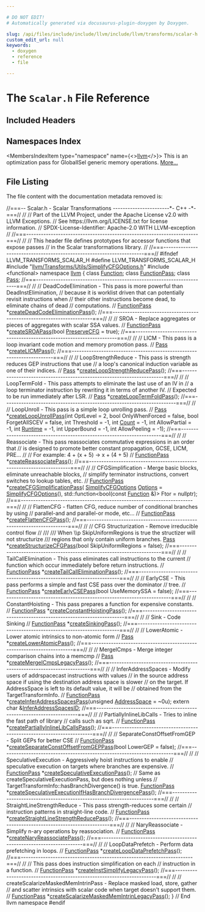 ```yaml
---

# DO NOT EDIT!
# Automatically generated via docusaurus-plugin-doxygen by Doxygen.

slug: /api/files/include/include/llvm/include/llvm/transforms/scalar-h
custom_edit_url: null
keywords:
  - doxygen
  - reference
  - file

---
```





# The `Scalar.h` File Reference

<DoxygenPage pluginConfig={pluginConfig}>



## Included Headers

<IncludesList>
<IncludesListItem
  filePath="llvm/Transforms/Utils/SimplifyCFGOptions.h"
  permalink="/docs/api/files/include/include/llvm/include/llvm/transforms/include/llvm/transforms/utils/simplifycfgoptions-h"
  isLocal="true" />
<IncludesListItem
  filePath="functional"
  permalink=""
  isLocal="false" />
</IncludesList>

## Namespaces Index

<MembersIndex>

<MembersIndexItem
  type="namespace"
  name={<><a href="/docs/api/namespaces/llvm">llvm</a></>}>
This is an optimization pass for GlobalISel generic memory operations. <a href="/docs/api/namespaces/llvm/#details">More...</a>
</MembersIndexItem>

</MembersIndex>


## File Listing

The file content with the documentation metadata removed is:

<ProgramListing>

<Link id="l00001" /><CodeLine lineNumber="1"><Highlight kind="comment">//===-- Scalar.h - Scalar Transformations -----------------------&#42;- C++ -&#42;-===//</Highlight><Highlight kind="normal"></Highlight></CodeLine>
<Link id="l00002" /><CodeLine lineNumber="2"><Highlight kind="normal"></Highlight><Highlight kind="comment">//</Highlight><Highlight kind="normal"></Highlight></CodeLine>
<Link id="l00003" /><CodeLine lineNumber="3"><Highlight kind="normal"></Highlight><Highlight kind="comment">// Part of the LLVM Project, under the Apache License v2.0 with LLVM Exceptions.</Highlight><Highlight kind="normal"></Highlight></CodeLine>
<Link id="l00004" /><CodeLine lineNumber="4"><Highlight kind="normal"></Highlight><Highlight kind="comment">// See https://llvm.org/LICENSE.txt for license information.</Highlight><Highlight kind="normal"></Highlight></CodeLine>
<Link id="l00005" /><CodeLine lineNumber="5"><Highlight kind="normal"></Highlight><Highlight kind="comment">// SPDX-License-Identifier: Apache-2.0 WITH LLVM-exception</Highlight><Highlight kind="normal"></Highlight></CodeLine>
<Link id="l00006" /><CodeLine lineNumber="6"><Highlight kind="normal"></Highlight><Highlight kind="comment">//</Highlight><Highlight kind="normal"></Highlight></CodeLine>
<Link id="l00007" /><CodeLine lineNumber="7"><Highlight kind="normal"></Highlight><Highlight kind="comment">//===----------------------------------------------------------------------===//</Highlight><Highlight kind="normal"></Highlight></CodeLine>
<Link id="l00008" /><CodeLine lineNumber="8"><Highlight kind="normal"></Highlight><Highlight kind="comment">//</Highlight><Highlight kind="normal"></Highlight></CodeLine>
<Link id="l00009" /><CodeLine lineNumber="9"><Highlight kind="normal"></Highlight><Highlight kind="comment">// This header file defines prototypes for accessor functions that expose passes</Highlight><Highlight kind="normal"></Highlight></CodeLine>
<Link id="l00010" /><CodeLine lineNumber="10"><Highlight kind="normal"></Highlight><Highlight kind="comment">// in the Scalar transformations library.</Highlight><Highlight kind="normal"></Highlight></CodeLine>
<Link id="l00011" /><CodeLine lineNumber="11"><Highlight kind="normal"></Highlight><Highlight kind="comment">//</Highlight><Highlight kind="normal"></Highlight></CodeLine>
<Link id="l00012" /><CodeLine lineNumber="12"><Highlight kind="normal"></Highlight><Highlight kind="comment">//===----------------------------------------------------------------------===//</Highlight><Highlight kind="normal"></Highlight></CodeLine>
<Link id="l00013" /><CodeLine lineNumber="13"><Highlight kind="normal"></Highlight></CodeLine>
<Link id="l00014" /><CodeLine lineNumber="14"><Highlight kind="normal"></Highlight><Highlight kind="preprocessor">#ifndef LLVM&#95;TRANSFORMS&#95;SCALAR&#95;H</Highlight><Highlight kind="normal"></Highlight></CodeLine>
<Link id="l00015" /><CodeLine lineNumber="15"><Highlight kind="normal"></Highlight><Highlight kind="preprocessor">#define LLVM&#95;TRANSFORMS&#95;SCALAR&#95;H</Highlight><Highlight kind="normal"></Highlight></CodeLine>
<Link id="l00016" /><CodeLine lineNumber="16"><Highlight kind="normal"></Highlight></CodeLine>
<Link id="l00017" /><CodeLine lineNumber="17"><Highlight kind="normal"></Highlight><Highlight kind="preprocessor">#include &quot;<a href="/docs/api/files/include/include/llvm/include/llvm/transforms/include/llvm/transforms/utils/simplifycfgoptions-h">llvm/Transforms/Utils/SimplifyCFGOptions.h</a>&quot;</Highlight><Highlight kind="normal"></Highlight></CodeLine>
<Link id="l00018" /><CodeLine lineNumber="18"><Highlight kind="normal"></Highlight><Highlight kind="preprocessor">#include &lt;functional&gt;</Highlight><Highlight kind="normal"></Highlight></CodeLine>
<Link id="l00019" /><CodeLine lineNumber="19"><Highlight kind="normal"></Highlight></CodeLine>
<Link id="l00020" /><CodeLine lineNumber="20"><Highlight kind="normal"></Highlight><Highlight kind="keyword">namespace </Highlight><Highlight kind="normal"><a href="/docs/api/namespaces/llvm">llvm</a> &#123;</Highlight></CodeLine>
<Link id="l00021" /><CodeLine lineNumber="21"><Highlight kind="normal"></Highlight></CodeLine>
<Link id="l00022" /><CodeLine lineNumber="22"><Highlight kind="normal"></Highlight><Highlight kind="keyword">class </Highlight><Highlight kind="normal"><a href="/docs/api/classes/llvm/function">Function</a>;</Highlight></CodeLine>
<Link id="l00023" /><CodeLine lineNumber="23"><Highlight kind="normal"></Highlight><Highlight kind="keyword">class </Highlight><Highlight kind="normal"><a href="/docs/api/classes/llvm/functionpass">FunctionPass</a>;</Highlight></CodeLine>
<Link id="l00024" /><CodeLine lineNumber="24"><Highlight kind="normal"></Highlight><Highlight kind="keyword">class </Highlight><Highlight kind="normal"><a href="/docs/api/classes/llvm/pass">Pass</a>;</Highlight></CodeLine>
<Link id="l00025" /><CodeLine lineNumber="25"><Highlight kind="normal"></Highlight></CodeLine>
<Link id="l00026" /><CodeLine lineNumber="26"><Highlight kind="normal"></Highlight><Highlight kind="comment">//===----------------------------------------------------------------------===//</Highlight><Highlight kind="normal"></Highlight></CodeLine>
<Link id="l00027" /><CodeLine lineNumber="27"><Highlight kind="normal"></Highlight><Highlight kind="comment">//</Highlight><Highlight kind="normal"></Highlight></CodeLine>
<Link id="l00028" /><CodeLine lineNumber="28"><Highlight kind="normal"></Highlight><Highlight kind="comment">// DeadCodeElimination - This pass is more powerful than DeadInstElimination,</Highlight><Highlight kind="normal"></Highlight></CodeLine>
<Link id="l00029" /><CodeLine lineNumber="29"><Highlight kind="normal"></Highlight><Highlight kind="comment">// because it is worklist driven that can potentially revisit instructions when</Highlight><Highlight kind="normal"></Highlight></CodeLine>
<Link id="l00030" /><CodeLine lineNumber="30"><Highlight kind="normal"></Highlight><Highlight kind="comment">// their other instructions become dead, to eliminate chains of dead</Highlight><Highlight kind="normal"></Highlight></CodeLine>
<Link id="l00031" /><CodeLine lineNumber="31"><Highlight kind="normal"></Highlight><Highlight kind="comment">// computations.</Highlight><Highlight kind="normal"></Highlight></CodeLine>
<Link id="l00032" /><CodeLine lineNumber="32"><Highlight kind="normal"></Highlight><Highlight kind="comment">//</Highlight><Highlight kind="normal"></Highlight></CodeLine>
<Link id="l00033" /><CodeLine lineNumber="33"><Highlight kind="normal"><a href="/docs/api/classes/llvm/functionpass">FunctionPass</a> &#42;<a href="/docs/api/namespaces/llvm/#a2b274400ee4dddce0e8c2e3056fcef20">createDeadCodeEliminationPass</a>();</Highlight></CodeLine>
<Link id="l00034" /><CodeLine lineNumber="34"><Highlight kind="normal"></Highlight></CodeLine>
<Link id="l00035" /><CodeLine lineNumber="35"><Highlight kind="normal"></Highlight><Highlight kind="comment">//===----------------------------------------------------------------------===//</Highlight><Highlight kind="normal"></Highlight></CodeLine>
<Link id="l00036" /><CodeLine lineNumber="36"><Highlight kind="normal"></Highlight><Highlight kind="comment">//</Highlight><Highlight kind="normal"></Highlight></CodeLine>
<Link id="l00037" /><CodeLine lineNumber="37"><Highlight kind="normal"></Highlight><Highlight kind="comment">// SROA - Replace aggregates or pieces of aggregates with scalar SSA values.</Highlight><Highlight kind="normal"></Highlight></CodeLine>
<Link id="l00038" /><CodeLine lineNumber="38"><Highlight kind="normal"></Highlight><Highlight kind="comment">//</Highlight><Highlight kind="normal"></Highlight></CodeLine>
<Link id="l00039" /><CodeLine lineNumber="39"><Highlight kind="normal"><a href="/docs/api/classes/llvm/functionpass">FunctionPass</a> &#42;<a href="/docs/api/namespaces/llvm/#ae7e42c560dd36ec85086cc1c43b61f56">createSROAPass</a>(</Highlight><Highlight kind="keywordtype">bool</Highlight><Highlight kind="normal"> <a href="/docs/api/namespaces/llvm/#af4e437674a39417056e3028415053139a83b74c73aa3a3ef410382d9d1b4298a7">PreserveCFG</a> = </Highlight><Highlight kind="keyword">true</Highlight><Highlight kind="normal">);</Highlight></CodeLine>
<Link id="l00040" /><CodeLine lineNumber="40"><Highlight kind="normal"></Highlight></CodeLine>
<Link id="l00041" /><CodeLine lineNumber="41"><Highlight kind="normal"></Highlight><Highlight kind="comment">//===----------------------------------------------------------------------===//</Highlight><Highlight kind="normal"></Highlight></CodeLine>
<Link id="l00042" /><CodeLine lineNumber="42"><Highlight kind="normal"></Highlight><Highlight kind="comment">//</Highlight><Highlight kind="normal"></Highlight></CodeLine>
<Link id="l00043" /><CodeLine lineNumber="43"><Highlight kind="normal"></Highlight><Highlight kind="comment">// LICM - This pass is a loop invariant code motion and memory promotion pass.</Highlight><Highlight kind="normal"></Highlight></CodeLine>
<Link id="l00044" /><CodeLine lineNumber="44"><Highlight kind="normal"></Highlight><Highlight kind="comment">//</Highlight><Highlight kind="normal"></Highlight></CodeLine>
<Link id="l00045" /><CodeLine lineNumber="45"><Highlight kind="normal"><a href="/docs/api/classes/llvm/pass">Pass</a> &#42;<a href="/docs/api/namespaces/llvm/#a52fe42f45635485443c10aa9de4e7825">createLICMPass</a>();</Highlight></CodeLine>
<Link id="l00046" /><CodeLine lineNumber="46"><Highlight kind="normal"></Highlight></CodeLine>
<Link id="l00047" /><CodeLine lineNumber="47"><Highlight kind="normal"></Highlight><Highlight kind="comment">//===----------------------------------------------------------------------===//</Highlight><Highlight kind="normal"></Highlight></CodeLine>
<Link id="l00048" /><CodeLine lineNumber="48"><Highlight kind="normal"></Highlight><Highlight kind="comment">//</Highlight><Highlight kind="normal"></Highlight></CodeLine>
<Link id="l00049" /><CodeLine lineNumber="49"><Highlight kind="normal"></Highlight><Highlight kind="comment">// LoopStrengthReduce - This pass is strength reduces GEP instructions that use</Highlight><Highlight kind="normal"></Highlight></CodeLine>
<Link id="l00050" /><CodeLine lineNumber="50"><Highlight kind="normal"></Highlight><Highlight kind="comment">// a loop&#39;s canonical induction variable as one of their indices.</Highlight><Highlight kind="normal"></Highlight></CodeLine>
<Link id="l00051" /><CodeLine lineNumber="51"><Highlight kind="normal"></Highlight><Highlight kind="comment">//</Highlight><Highlight kind="normal"></Highlight></CodeLine>
<Link id="l00052" /><CodeLine lineNumber="52"><Highlight kind="normal"><a href="/docs/api/classes/llvm/pass">Pass</a> &#42;<a href="/docs/api/namespaces/llvm/#ab5e38bfb20e37867b8f1c51c75a38a0a">createLoopStrengthReducePass</a>();</Highlight></CodeLine>
<Link id="l00053" /><CodeLine lineNumber="53"><Highlight kind="normal"></Highlight></CodeLine>
<Link id="l00054" /><CodeLine lineNumber="54"><Highlight kind="normal"></Highlight><Highlight kind="comment">//===----------------------------------------------------------------------===//</Highlight><Highlight kind="normal"></Highlight></CodeLine>
<Link id="l00055" /><CodeLine lineNumber="55"><Highlight kind="normal"></Highlight><Highlight kind="comment">//</Highlight><Highlight kind="normal"></Highlight></CodeLine>
<Link id="l00056" /><CodeLine lineNumber="56"><Highlight kind="normal"></Highlight><Highlight kind="comment">// LoopTermFold -  This pass attempts to eliminate the last use of an IV in</Highlight><Highlight kind="normal"></Highlight></CodeLine>
<Link id="l00057" /><CodeLine lineNumber="57"><Highlight kind="normal"></Highlight><Highlight kind="comment">// a loop terminator instruction by rewriting it in terms of another IV.</Highlight><Highlight kind="normal"></Highlight></CodeLine>
<Link id="l00058" /><CodeLine lineNumber="58"><Highlight kind="normal"></Highlight><Highlight kind="comment">// Expected to be run immediately after LSR.</Highlight><Highlight kind="normal"></Highlight></CodeLine>
<Link id="l00059" /><CodeLine lineNumber="59"><Highlight kind="normal"></Highlight><Highlight kind="comment">//</Highlight><Highlight kind="normal"></Highlight></CodeLine>
<Link id="l00060" /><CodeLine lineNumber="60"><Highlight kind="normal"><a href="/docs/api/classes/llvm/pass">Pass</a> &#42;<a href="/docs/api/namespaces/llvm/#a4cef8b6434346ea581298e723cf81d76">createLoopTermFoldPass</a>();</Highlight></CodeLine>
<Link id="l00061" /><CodeLine lineNumber="61"><Highlight kind="normal"></Highlight></CodeLine>
<Link id="l00062" /><CodeLine lineNumber="62"><Highlight kind="normal"></Highlight><Highlight kind="comment">//===----------------------------------------------------------------------===//</Highlight><Highlight kind="normal"></Highlight></CodeLine>
<Link id="l00063" /><CodeLine lineNumber="63"><Highlight kind="normal"></Highlight><Highlight kind="comment">//</Highlight><Highlight kind="normal"></Highlight></CodeLine>
<Link id="l00064" /><CodeLine lineNumber="64"><Highlight kind="normal"></Highlight><Highlight kind="comment">// LoopUnroll - This pass is a simple loop unrolling pass.</Highlight><Highlight kind="normal"></Highlight></CodeLine>
<Link id="l00065" /><CodeLine lineNumber="65"><Highlight kind="normal"></Highlight><Highlight kind="comment">//</Highlight><Highlight kind="normal"></Highlight></CodeLine>
<Link id="l00066" /><CodeLine lineNumber="66"><Highlight kind="normal"><a href="/docs/api/classes/llvm/pass">Pass</a> &#42;<a href="/docs/api/namespaces/llvm/#a5661ae57c57732f7f570b4a03f241e33">createLoopUnrollPass</a>(</Highlight><Highlight kind="keywordtype">int</Highlight><Highlight kind="normal"> OptLevel = 2, </Highlight><Highlight kind="keywordtype">bool</Highlight><Highlight kind="normal"> OnlyWhenForced = </Highlight><Highlight kind="keyword">false</Highlight><Highlight kind="normal">,</Highlight></CodeLine>
<Link id="l00067" /><CodeLine lineNumber="67"><Highlight kind="normal">                           </Highlight><Highlight kind="keywordtype">bool</Highlight><Highlight kind="normal"> ForgetAllSCEV = </Highlight><Highlight kind="keyword">false</Highlight><Highlight kind="normal">, </Highlight><Highlight kind="keywordtype">int</Highlight><Highlight kind="normal"> Threshold = -1,</Highlight></CodeLine>
<Link id="l00068" /><CodeLine lineNumber="68"><Highlight kind="normal">                           </Highlight><Highlight kind="keywordtype">int</Highlight><Highlight kind="normal"> <a href="/docs/api/namespaces/llvm/#a845e08be4b0320d66901a66b0c0e9509">Count</a> = -1, </Highlight><Highlight kind="keywordtype">int</Highlight><Highlight kind="normal"> AllowPartial = -1,</Highlight></CodeLine>
<Link id="l00069" /><CodeLine lineNumber="69"><Highlight kind="normal">                           </Highlight><Highlight kind="keywordtype">int</Highlight><Highlight kind="normal"> <a href="/docs/api/namespaces/llvm/#a273ffd11c1ebf40fc70e3b22009adabdabc366f2d0ba3d681e7a3899917c5d3de">Runtime</a> = -1, </Highlight><Highlight kind="keywordtype">int</Highlight><Highlight kind="normal"> UpperBound = -1,</Highlight></CodeLine>
<Link id="l00070" /><CodeLine lineNumber="70"><Highlight kind="normal">                           </Highlight><Highlight kind="keywordtype">int</Highlight><Highlight kind="normal"> AllowPeeling = -1);</Highlight></CodeLine>
<Link id="l00071" /><CodeLine lineNumber="71"><Highlight kind="normal"></Highlight></CodeLine>
<Link id="l00072" /><CodeLine lineNumber="72"><Highlight kind="normal"></Highlight><Highlight kind="comment">//===----------------------------------------------------------------------===//</Highlight><Highlight kind="normal"></Highlight></CodeLine>
<Link id="l00073" /><CodeLine lineNumber="73"><Highlight kind="normal"></Highlight><Highlight kind="comment">//</Highlight><Highlight kind="normal"></Highlight></CodeLine>
<Link id="l00074" /><CodeLine lineNumber="74"><Highlight kind="normal"></Highlight><Highlight kind="comment">// Reassociate - This pass reassociates commutative expressions in an order that</Highlight><Highlight kind="normal"></Highlight></CodeLine>
<Link id="l00075" /><CodeLine lineNumber="75"><Highlight kind="normal"></Highlight><Highlight kind="comment">// is designed to promote better constant propagation, GCSE, LICM, PRE...</Highlight><Highlight kind="normal"></Highlight></CodeLine>
<Link id="l00076" /><CodeLine lineNumber="76"><Highlight kind="normal"></Highlight><Highlight kind="comment">//</Highlight><Highlight kind="normal"></Highlight></CodeLine>
<Link id="l00077" /><CodeLine lineNumber="77"><Highlight kind="normal"></Highlight><Highlight kind="comment">// For example:  4 + (x + 5)  -&gt;  x + (4 + 5)</Highlight><Highlight kind="normal"></Highlight></CodeLine>
<Link id="l00078" /><CodeLine lineNumber="78"><Highlight kind="normal"></Highlight><Highlight kind="comment">//</Highlight><Highlight kind="normal"></Highlight></CodeLine>
<Link id="l00079" /><CodeLine lineNumber="79" lineLink="/docs/api/namespaces/llvm/#a579c8ca0c523fd80ab3592d0228f35f1"><Highlight kind="normal"><a href="/docs/api/classes/llvm/functionpass">FunctionPass</a> &#42;<a href="/docs/api/namespaces/llvm/#a579c8ca0c523fd80ab3592d0228f35f1">createReassociatePass</a>();</Highlight></CodeLine>
<Link id="l00080" /><CodeLine lineNumber="80"><Highlight kind="normal"></Highlight></CodeLine>
<Link id="l00081" /><CodeLine lineNumber="81"><Highlight kind="normal"></Highlight><Highlight kind="comment">//===----------------------------------------------------------------------===//</Highlight><Highlight kind="normal"></Highlight></CodeLine>
<Link id="l00082" /><CodeLine lineNumber="82"><Highlight kind="normal"></Highlight><Highlight kind="comment">//</Highlight><Highlight kind="normal"></Highlight></CodeLine>
<Link id="l00083" /><CodeLine lineNumber="83"><Highlight kind="normal"></Highlight><Highlight kind="comment">// CFGSimplification - Merge basic blocks, eliminate unreachable blocks,</Highlight><Highlight kind="normal"></Highlight></CodeLine>
<Link id="l00084" /><CodeLine lineNumber="84"><Highlight kind="normal"></Highlight><Highlight kind="comment">// simplify terminator instructions, convert switches to lookup tables, etc.</Highlight><Highlight kind="normal"></Highlight></CodeLine>
<Link id="l00085" /><CodeLine lineNumber="85"><Highlight kind="normal"></Highlight><Highlight kind="comment">//</Highlight><Highlight kind="normal"></Highlight></CodeLine>
<Link id="l00086" /><CodeLine lineNumber="86"><Highlight kind="normal"><a href="/docs/api/classes/llvm/functionpass">FunctionPass</a> &#42;<a href="/docs/api/namespaces/llvm/#a08b0db116677d9d685f7a07e73a914af">createCFGSimplificationPass</a>(</Highlight></CodeLine>
<Link id="l00087" /><CodeLine lineNumber="87"><Highlight kind="normal">    <a href="/docs/api/structs/llvm/simplifycfgoptions">SimplifyCFGOptions</a> <a href="/docs/api/files/lib/lib/debuginfo/lib/debuginfo/logicalview/lib/debuginfo/logicalview/core/lvoptions-cpp/#ab4088b7a11f3cbc38ac16a6e9c72494e">Options</a> = <a href="/docs/api/structs/llvm/simplifycfgoptions">SimplifyCFGOptions</a>(),</Highlight></CodeLine>
<Link id="l00088" /><CodeLine lineNumber="88"><Highlight kind="normal">    std::function&lt;</Highlight><Highlight kind="keywordtype">bool</Highlight><Highlight kind="normal">(</Highlight><Highlight kind="keyword">const</Highlight><Highlight kind="normal"> <a href="/docs/api/classes/llvm/function">Function</a> &amp;)&gt; Ftor = </Highlight><Highlight kind="keyword">nullptr</Highlight><Highlight kind="normal">);</Highlight></CodeLine>
<Link id="l00089" /><CodeLine lineNumber="89"><Highlight kind="normal"></Highlight></CodeLine>
<Link id="l00090" /><CodeLine lineNumber="90"><Highlight kind="normal"></Highlight><Highlight kind="comment">//===----------------------------------------------------------------------===//</Highlight><Highlight kind="normal"></Highlight></CodeLine>
<Link id="l00091" /><CodeLine lineNumber="91"><Highlight kind="normal"></Highlight><Highlight kind="comment">//</Highlight><Highlight kind="normal"></Highlight></CodeLine>
<Link id="l00092" /><CodeLine lineNumber="92"><Highlight kind="normal"></Highlight><Highlight kind="comment">// FlattenCFG - flatten CFG, reduce number of conditional branches by using</Highlight><Highlight kind="normal"></Highlight></CodeLine>
<Link id="l00093" /><CodeLine lineNumber="93"><Highlight kind="normal"></Highlight><Highlight kind="comment">// parallel-and and parallel-or mode, etc...</Highlight><Highlight kind="normal"></Highlight></CodeLine>
<Link id="l00094" /><CodeLine lineNumber="94"><Highlight kind="normal"></Highlight><Highlight kind="comment">//</Highlight><Highlight kind="normal"></Highlight></CodeLine>
<Link id="l00095" /><CodeLine lineNumber="95"><Highlight kind="normal"><a href="/docs/api/classes/llvm/functionpass">FunctionPass</a> &#42;<a href="/docs/api/namespaces/llvm/#a04b2e2d516b1c7155db2181d2f763211">createFlattenCFGPass</a>();</Highlight></CodeLine>
<Link id="l00096" /><CodeLine lineNumber="96"><Highlight kind="normal"></Highlight></CodeLine>
<Link id="l00097" /><CodeLine lineNumber="97"><Highlight kind="normal"></Highlight><Highlight kind="comment">//===----------------------------------------------------------------------===//</Highlight><Highlight kind="normal"></Highlight></CodeLine>
<Link id="l00098" /><CodeLine lineNumber="98"><Highlight kind="normal"></Highlight><Highlight kind="comment">//</Highlight><Highlight kind="normal"></Highlight></CodeLine>
<Link id="l00099" /><CodeLine lineNumber="99"><Highlight kind="normal"></Highlight><Highlight kind="comment">// CFG Structurization - Remove irreducible control flow</Highlight><Highlight kind="normal"></Highlight></CodeLine>
<Link id="l00100" /><CodeLine lineNumber="100"><Highlight kind="normal"></Highlight><Highlight kind="comment">//</Highlight><Highlight kind="comment"></Highlight></CodeLine>
<Link id="l00101" /><CodeLine lineNumber="101"><Highlight kind="comment">///</Highlight></CodeLine>
<Link id="l00102" /><CodeLine lineNumber="102"><Highlight kind="comment">/// When \\p SkipUniformRegions is true the structizer will not structurize</Highlight></CodeLine>
<Link id="l00103" /><CodeLine lineNumber="103"><Highlight kind="comment">/// regions that only contain uniform branches.</Highlight><Highlight kind="normal"></Highlight></CodeLine>
<Link id="l00104" /><CodeLine lineNumber="104"><Highlight kind="normal"><a href="/docs/api/classes/llvm/pass">Pass</a> &#42;<a href="/docs/api/namespaces/llvm/#a4fb815c8f9920e07c3ab6bfc0e144658">createStructurizeCFGPass</a>(</Highlight><Highlight kind="keywordtype">bool</Highlight><Highlight kind="normal"> SkipUniformRegions = </Highlight><Highlight kind="keyword">false</Highlight><Highlight kind="normal">);</Highlight></CodeLine>
<Link id="l00105" /><CodeLine lineNumber="105"><Highlight kind="normal"></Highlight></CodeLine>
<Link id="l00106" /><CodeLine lineNumber="106"><Highlight kind="normal"></Highlight><Highlight kind="comment">//===----------------------------------------------------------------------===//</Highlight><Highlight kind="normal"></Highlight></CodeLine>
<Link id="l00107" /><CodeLine lineNumber="107"><Highlight kind="normal"></Highlight><Highlight kind="comment">//</Highlight><Highlight kind="normal"></Highlight></CodeLine>
<Link id="l00108" /><CodeLine lineNumber="108"><Highlight kind="normal"></Highlight><Highlight kind="comment">// TailCallElimination - This pass eliminates call instructions to the current</Highlight><Highlight kind="normal"></Highlight></CodeLine>
<Link id="l00109" /><CodeLine lineNumber="109"><Highlight kind="normal"></Highlight><Highlight kind="comment">// function which occur immediately before return instructions.</Highlight><Highlight kind="normal"></Highlight></CodeLine>
<Link id="l00110" /><CodeLine lineNumber="110"><Highlight kind="normal"></Highlight><Highlight kind="comment">//</Highlight><Highlight kind="normal"></Highlight></CodeLine>
<Link id="l00111" /><CodeLine lineNumber="111"><Highlight kind="normal"><a href="/docs/api/classes/llvm/functionpass">FunctionPass</a> &#42;<a href="/docs/api/namespaces/llvm/#a0ea2361bffa7838dd88ff68a438f1ecf">createTailCallEliminationPass</a>();</Highlight></CodeLine>
<Link id="l00112" /><CodeLine lineNumber="112"><Highlight kind="normal"></Highlight></CodeLine>
<Link id="l00113" /><CodeLine lineNumber="113"><Highlight kind="normal"></Highlight><Highlight kind="comment">//===----------------------------------------------------------------------===//</Highlight><Highlight kind="normal"></Highlight></CodeLine>
<Link id="l00114" /><CodeLine lineNumber="114"><Highlight kind="normal"></Highlight><Highlight kind="comment">//</Highlight><Highlight kind="normal"></Highlight></CodeLine>
<Link id="l00115" /><CodeLine lineNumber="115"><Highlight kind="normal"></Highlight><Highlight kind="comment">// EarlyCSE - This pass performs a simple and fast CSE pass over the dominator</Highlight><Highlight kind="normal"></Highlight></CodeLine>
<Link id="l00116" /><CodeLine lineNumber="116"><Highlight kind="normal"></Highlight><Highlight kind="comment">// tree.</Highlight><Highlight kind="normal"></Highlight></CodeLine>
<Link id="l00117" /><CodeLine lineNumber="117"><Highlight kind="normal"></Highlight><Highlight kind="comment">//</Highlight><Highlight kind="normal"></Highlight></CodeLine>
<Link id="l00118" /><CodeLine lineNumber="118"><Highlight kind="normal"><a href="/docs/api/classes/llvm/functionpass">FunctionPass</a> &#42;<a href="/docs/api/namespaces/llvm/#ae28159c054fa79ac71652e2bb0972082">createEarlyCSEPass</a>(</Highlight><Highlight kind="keywordtype">bool</Highlight><Highlight kind="normal"> UseMemorySSA = </Highlight><Highlight kind="keyword">false</Highlight><Highlight kind="normal">);</Highlight></CodeLine>
<Link id="l00119" /><CodeLine lineNumber="119"><Highlight kind="normal"></Highlight></CodeLine>
<Link id="l00120" /><CodeLine lineNumber="120"><Highlight kind="normal"></Highlight><Highlight kind="comment">//===----------------------------------------------------------------------===//</Highlight><Highlight kind="normal"></Highlight></CodeLine>
<Link id="l00121" /><CodeLine lineNumber="121"><Highlight kind="normal"></Highlight><Highlight kind="comment">//</Highlight><Highlight kind="normal"></Highlight></CodeLine>
<Link id="l00122" /><CodeLine lineNumber="122"><Highlight kind="normal"></Highlight><Highlight kind="comment">// ConstantHoisting - This pass prepares a function for expensive constants.</Highlight><Highlight kind="normal"></Highlight></CodeLine>
<Link id="l00123" /><CodeLine lineNumber="123"><Highlight kind="normal"></Highlight><Highlight kind="comment">//</Highlight><Highlight kind="normal"></Highlight></CodeLine>
<Link id="l00124" /><CodeLine lineNumber="124"><Highlight kind="normal"><a href="/docs/api/classes/llvm/functionpass">FunctionPass</a> &#42;<a href="/docs/api/namespaces/llvm/#a20cd404d5848ed2897115687638ad66c">createConstantHoistingPass</a>();</Highlight></CodeLine>
<Link id="l00125" /><CodeLine lineNumber="125"><Highlight kind="normal"></Highlight></CodeLine>
<Link id="l00126" /><CodeLine lineNumber="126"><Highlight kind="normal"></Highlight><Highlight kind="comment">//===----------------------------------------------------------------------===//</Highlight><Highlight kind="normal"></Highlight></CodeLine>
<Link id="l00127" /><CodeLine lineNumber="127"><Highlight kind="normal"></Highlight><Highlight kind="comment">//</Highlight><Highlight kind="normal"></Highlight></CodeLine>
<Link id="l00128" /><CodeLine lineNumber="128"><Highlight kind="normal"></Highlight><Highlight kind="comment">// Sink - Code Sinking</Highlight><Highlight kind="normal"></Highlight></CodeLine>
<Link id="l00129" /><CodeLine lineNumber="129"><Highlight kind="normal"></Highlight><Highlight kind="comment">//</Highlight><Highlight kind="normal"></Highlight></CodeLine>
<Link id="l00130" /><CodeLine lineNumber="130"><Highlight kind="normal"><a href="/docs/api/classes/llvm/functionpass">FunctionPass</a> &#42;<a href="/docs/api/namespaces/llvm/#a701a74c44c000aec789c8e6e7fe064d6">createSinkingPass</a>();</Highlight></CodeLine>
<Link id="l00131" /><CodeLine lineNumber="131"><Highlight kind="normal"></Highlight></CodeLine>
<Link id="l00132" /><CodeLine lineNumber="132"><Highlight kind="normal"></Highlight><Highlight kind="comment">//===----------------------------------------------------------------------===//</Highlight><Highlight kind="normal"></Highlight></CodeLine>
<Link id="l00133" /><CodeLine lineNumber="133"><Highlight kind="normal"></Highlight><Highlight kind="comment">//</Highlight><Highlight kind="normal"></Highlight></CodeLine>
<Link id="l00134" /><CodeLine lineNumber="134"><Highlight kind="normal"></Highlight><Highlight kind="comment">// LowerAtomic - Lower atomic intrinsics to non-atomic form</Highlight><Highlight kind="normal"></Highlight></CodeLine>
<Link id="l00135" /><CodeLine lineNumber="135"><Highlight kind="normal"></Highlight><Highlight kind="comment">//</Highlight><Highlight kind="normal"></Highlight></CodeLine>
<Link id="l00136" /><CodeLine lineNumber="136" lineLink="/docs/api/namespaces/llvm/#a89f041a48077d86d518b8a78c0aa093b"><Highlight kind="normal"><a href="/docs/api/classes/llvm/pass">Pass</a> &#42;<a href="/docs/api/namespaces/llvm/#a89f041a48077d86d518b8a78c0aa093b">createLowerAtomicPass</a>();</Highlight></CodeLine>
<Link id="l00137" /><CodeLine lineNumber="137"><Highlight kind="normal"></Highlight></CodeLine>
<Link id="l00138" /><CodeLine lineNumber="138"><Highlight kind="normal"></Highlight><Highlight kind="comment">//===----------------------------------------------------------------------===//</Highlight><Highlight kind="normal"></Highlight></CodeLine>
<Link id="l00139" /><CodeLine lineNumber="139"><Highlight kind="normal"></Highlight><Highlight kind="comment">//</Highlight><Highlight kind="normal"></Highlight></CodeLine>
<Link id="l00140" /><CodeLine lineNumber="140"><Highlight kind="normal"></Highlight><Highlight kind="comment">// MergeICmps - Merge integer comparison chains into a memcmp</Highlight><Highlight kind="normal"></Highlight></CodeLine>
<Link id="l00141" /><CodeLine lineNumber="141"><Highlight kind="normal"></Highlight><Highlight kind="comment">//</Highlight><Highlight kind="normal"></Highlight></CodeLine>
<Link id="l00142" /><CodeLine lineNumber="142"><Highlight kind="normal"><a href="/docs/api/classes/llvm/pass">Pass</a> &#42;<a href="/docs/api/namespaces/llvm/#aa081110964f157cbac7aae94385ef29b">createMergeICmpsLegacyPass</a>();</Highlight></CodeLine>
<Link id="l00143" /><CodeLine lineNumber="143"><Highlight kind="normal"></Highlight></CodeLine>
<Link id="l00144" /><CodeLine lineNumber="144"><Highlight kind="normal"></Highlight><Highlight kind="comment">//===----------------------------------------------------------------------===//</Highlight><Highlight kind="normal"></Highlight></CodeLine>
<Link id="l00145" /><CodeLine lineNumber="145"><Highlight kind="normal"></Highlight><Highlight kind="comment">//</Highlight><Highlight kind="normal"></Highlight></CodeLine>
<Link id="l00146" /><CodeLine lineNumber="146"><Highlight kind="normal"></Highlight><Highlight kind="comment">// InferAddressSpaces - Modify users of addrspacecast instructions with values</Highlight><Highlight kind="normal"></Highlight></CodeLine>
<Link id="l00147" /><CodeLine lineNumber="147"><Highlight kind="normal"></Highlight><Highlight kind="comment">// in the source address space if using the destination address space is slower</Highlight><Highlight kind="normal"></Highlight></CodeLine>
<Link id="l00148" /><CodeLine lineNumber="148"><Highlight kind="normal"></Highlight><Highlight kind="comment">// on the target. If AddressSpace is left to its default value, it will be</Highlight><Highlight kind="normal"></Highlight></CodeLine>
<Link id="l00149" /><CodeLine lineNumber="149"><Highlight kind="normal"></Highlight><Highlight kind="comment">// obtained from the TargetTransformInfo.</Highlight><Highlight kind="normal"></Highlight></CodeLine>
<Link id="l00150" /><CodeLine lineNumber="150"><Highlight kind="normal"></Highlight><Highlight kind="comment">//</Highlight><Highlight kind="normal"></Highlight></CodeLine>
<Link id="l00151" /><CodeLine lineNumber="151"><Highlight kind="normal"><a href="/docs/api/classes/llvm/functionpass">FunctionPass</a> &#42;<a href="/docs/api/namespaces/llvm/#ac2d015931f100c1d324b07e550ae5e74">createInferAddressSpacesPass</a>(</Highlight><Highlight kind="keywordtype">unsigned</Highlight><Highlight kind="normal"> <a href="/docs/api/namespaces/llvm/nvptxas/#ad7d00b71af84502be65ae2de3f8d91dc">AddressSpace</a> = ~0u);</Highlight></CodeLine>
<Link id="l00152" /><CodeLine lineNumber="152"><Highlight kind="normal"></Highlight><Highlight kind="keyword">extern</Highlight><Highlight kind="normal"> </Highlight><Highlight kind="keywordtype">char</Highlight><Highlight kind="normal"> &amp;<a href="/docs/api/namespaces/llvm/#a6aa4d43382fa4cc4c1801e79d0ff814a">InferAddressSpacesID</a>;</Highlight></CodeLine>
<Link id="l00153" /><CodeLine lineNumber="153"><Highlight kind="normal"></Highlight></CodeLine>
<Link id="l00154" /><CodeLine lineNumber="154"><Highlight kind="normal"></Highlight><Highlight kind="comment">//===----------------------------------------------------------------------===//</Highlight><Highlight kind="normal"></Highlight></CodeLine>
<Link id="l00155" /><CodeLine lineNumber="155"><Highlight kind="normal"></Highlight><Highlight kind="comment">//</Highlight><Highlight kind="normal"></Highlight></CodeLine>
<Link id="l00156" /><CodeLine lineNumber="156"><Highlight kind="normal"></Highlight><Highlight kind="comment">// PartiallyInlineLibCalls - Tries to inline the fast path of library</Highlight><Highlight kind="normal"></Highlight></CodeLine>
<Link id="l00157" /><CodeLine lineNumber="157"><Highlight kind="normal"></Highlight><Highlight kind="comment">// calls such as sqrt.</Highlight><Highlight kind="normal"></Highlight></CodeLine>
<Link id="l00158" /><CodeLine lineNumber="158"><Highlight kind="normal"></Highlight><Highlight kind="comment">//</Highlight><Highlight kind="normal"></Highlight></CodeLine>
<Link id="l00159" /><CodeLine lineNumber="159"><Highlight kind="normal"><a href="/docs/api/classes/llvm/functionpass">FunctionPass</a> &#42;<a href="/docs/api/namespaces/llvm/#ad63e4573b9d9dbb985ace8dfa6ad65ec">createPartiallyInlineLibCallsPass</a>();</Highlight></CodeLine>
<Link id="l00160" /><CodeLine lineNumber="160"><Highlight kind="normal"></Highlight></CodeLine>
<Link id="l00161" /><CodeLine lineNumber="161"><Highlight kind="normal"></Highlight><Highlight kind="comment">//===----------------------------------------------------------------------===//</Highlight><Highlight kind="normal"></Highlight></CodeLine>
<Link id="l00162" /><CodeLine lineNumber="162"><Highlight kind="normal"></Highlight><Highlight kind="comment">//</Highlight><Highlight kind="normal"></Highlight></CodeLine>
<Link id="l00163" /><CodeLine lineNumber="163"><Highlight kind="normal"></Highlight><Highlight kind="comment">// SeparateConstOffsetFromGEP - Split GEPs for better CSE</Highlight><Highlight kind="normal"></Highlight></CodeLine>
<Link id="l00164" /><CodeLine lineNumber="164"><Highlight kind="normal"></Highlight><Highlight kind="comment">//</Highlight><Highlight kind="normal"></Highlight></CodeLine>
<Link id="l00165" /><CodeLine lineNumber="165"><Highlight kind="normal"><a href="/docs/api/classes/llvm/functionpass">FunctionPass</a> &#42;<a href="/docs/api/namespaces/llvm/#a9c0b23603da5cadac0b7602fae0dddc5">createSeparateConstOffsetFromGEPPass</a>(</Highlight><Highlight kind="keywordtype">bool</Highlight><Highlight kind="normal"> LowerGEP = </Highlight><Highlight kind="keyword">false</Highlight><Highlight kind="normal">);</Highlight></CodeLine>
<Link id="l00166" /><CodeLine lineNumber="166"><Highlight kind="normal"></Highlight></CodeLine>
<Link id="l00167" /><CodeLine lineNumber="167"><Highlight kind="normal"></Highlight><Highlight kind="comment">//===----------------------------------------------------------------------===//</Highlight><Highlight kind="normal"></Highlight></CodeLine>
<Link id="l00168" /><CodeLine lineNumber="168"><Highlight kind="normal"></Highlight><Highlight kind="comment">//</Highlight><Highlight kind="normal"></Highlight></CodeLine>
<Link id="l00169" /><CodeLine lineNumber="169"><Highlight kind="normal"></Highlight><Highlight kind="comment">// SpeculativeExecution - Aggressively hoist instructions to enable</Highlight><Highlight kind="normal"></Highlight></CodeLine>
<Link id="l00170" /><CodeLine lineNumber="170"><Highlight kind="normal"></Highlight><Highlight kind="comment">// speculative execution on targets where branches are expensive.</Highlight><Highlight kind="normal"></Highlight></CodeLine>
<Link id="l00171" /><CodeLine lineNumber="171"><Highlight kind="normal"></Highlight><Highlight kind="comment">//</Highlight><Highlight kind="normal"></Highlight></CodeLine>
<Link id="l00172" /><CodeLine lineNumber="172"><Highlight kind="normal"><a href="/docs/api/classes/llvm/functionpass">FunctionPass</a> &#42;<a href="/docs/api/namespaces/llvm/#a7e39bf7339f0cec2c2a2977775fc9060">createSpeculativeExecutionPass</a>();</Highlight></CodeLine>
<Link id="l00173" /><CodeLine lineNumber="173"><Highlight kind="normal"></Highlight></CodeLine>
<Link id="l00174" /><CodeLine lineNumber="174"><Highlight kind="normal"></Highlight><Highlight kind="comment">// Same as createSpeculativeExecutionPass, but does nothing unless</Highlight><Highlight kind="normal"></Highlight></CodeLine>
<Link id="l00175" /><CodeLine lineNumber="175"><Highlight kind="normal"></Highlight><Highlight kind="comment">// TargetTransformInfo::hasBranchDivergence() is true.</Highlight><Highlight kind="normal"></Highlight></CodeLine>
<Link id="l00176" /><CodeLine lineNumber="176"><Highlight kind="normal"><a href="/docs/api/classes/llvm/functionpass">FunctionPass</a> &#42;<a href="/docs/api/namespaces/llvm/#a2da139631dd2ed0bd958ae56a04bb3dc">createSpeculativeExecutionIfHasBranchDivergencePass</a>();</Highlight></CodeLine>
<Link id="l00177" /><CodeLine lineNumber="177"><Highlight kind="normal"></Highlight></CodeLine>
<Link id="l00178" /><CodeLine lineNumber="178"><Highlight kind="normal"></Highlight><Highlight kind="comment">//===----------------------------------------------------------------------===//</Highlight><Highlight kind="normal"></Highlight></CodeLine>
<Link id="l00179" /><CodeLine lineNumber="179"><Highlight kind="normal"></Highlight><Highlight kind="comment">//</Highlight><Highlight kind="normal"></Highlight></CodeLine>
<Link id="l00180" /><CodeLine lineNumber="180"><Highlight kind="normal"></Highlight><Highlight kind="comment">// StraightLineStrengthReduce - This pass strength-reduces some certain</Highlight><Highlight kind="normal"></Highlight></CodeLine>
<Link id="l00181" /><CodeLine lineNumber="181"><Highlight kind="normal"></Highlight><Highlight kind="comment">// instruction patterns in straight-line code.</Highlight><Highlight kind="normal"></Highlight></CodeLine>
<Link id="l00182" /><CodeLine lineNumber="182"><Highlight kind="normal"></Highlight><Highlight kind="comment">//</Highlight><Highlight kind="normal"></Highlight></CodeLine>
<Link id="l00183" /><CodeLine lineNumber="183"><Highlight kind="normal"><a href="/docs/api/classes/llvm/functionpass">FunctionPass</a> &#42;<a href="/docs/api/namespaces/llvm/#ae040857e54926714367245b71d69155f">createStraightLineStrengthReducePass</a>();</Highlight></CodeLine>
<Link id="l00184" /><CodeLine lineNumber="184"><Highlight kind="normal"></Highlight></CodeLine>
<Link id="l00185" /><CodeLine lineNumber="185"><Highlight kind="normal"></Highlight><Highlight kind="comment">//===----------------------------------------------------------------------===//</Highlight><Highlight kind="normal"></Highlight></CodeLine>
<Link id="l00186" /><CodeLine lineNumber="186"><Highlight kind="normal"></Highlight><Highlight kind="comment">//</Highlight><Highlight kind="normal"></Highlight></CodeLine>
<Link id="l00187" /><CodeLine lineNumber="187"><Highlight kind="normal"></Highlight><Highlight kind="comment">// NaryReassociate - Simplify n-ary operations by reassociation.</Highlight><Highlight kind="normal"></Highlight></CodeLine>
<Link id="l00188" /><CodeLine lineNumber="188"><Highlight kind="normal"></Highlight><Highlight kind="comment">//</Highlight><Highlight kind="normal"></Highlight></CodeLine>
<Link id="l00189" /><CodeLine lineNumber="189"><Highlight kind="normal"><a href="/docs/api/classes/llvm/functionpass">FunctionPass</a> &#42;<a href="/docs/api/namespaces/llvm/#a3cb6969a73ff0eafb38cd7a4eb892c2a">createNaryReassociatePass</a>();</Highlight></CodeLine>
<Link id="l00190" /><CodeLine lineNumber="190"><Highlight kind="normal"></Highlight></CodeLine>
<Link id="l00191" /><CodeLine lineNumber="191"><Highlight kind="normal"></Highlight><Highlight kind="comment">//===----------------------------------------------------------------------===//</Highlight><Highlight kind="normal"></Highlight></CodeLine>
<Link id="l00192" /><CodeLine lineNumber="192"><Highlight kind="normal"></Highlight><Highlight kind="comment">//</Highlight><Highlight kind="normal"></Highlight></CodeLine>
<Link id="l00193" /><CodeLine lineNumber="193"><Highlight kind="normal"></Highlight><Highlight kind="comment">// LoopDataPrefetch - Perform data prefetching in loops.</Highlight><Highlight kind="normal"></Highlight></CodeLine>
<Link id="l00194" /><CodeLine lineNumber="194"><Highlight kind="normal"></Highlight><Highlight kind="comment">//</Highlight><Highlight kind="normal"></Highlight></CodeLine>
<Link id="l00195" /><CodeLine lineNumber="195"><Highlight kind="normal"><a href="/docs/api/classes/llvm/functionpass">FunctionPass</a> &#42;<a href="/docs/api/namespaces/llvm/#a7c077d5ecfb6be89f42babfdce5a71d3">createLoopDataPrefetchPass</a>();</Highlight></CodeLine>
<Link id="l00196" /><CodeLine lineNumber="196"><Highlight kind="normal"></Highlight></CodeLine>
<Link id="l00197" /><CodeLine lineNumber="197"><Highlight kind="normal"></Highlight><Highlight kind="comment">//===----------------------------------------------------------------------===//</Highlight><Highlight kind="normal"></Highlight></CodeLine>
<Link id="l00198" /><CodeLine lineNumber="198"><Highlight kind="normal"></Highlight><Highlight kind="comment">//</Highlight><Highlight kind="normal"></Highlight></CodeLine>
<Link id="l00199" /><CodeLine lineNumber="199"><Highlight kind="normal"></Highlight><Highlight kind="comment">// This pass does instruction simplification on each</Highlight><Highlight kind="normal"></Highlight></CodeLine>
<Link id="l00200" /><CodeLine lineNumber="200"><Highlight kind="normal"></Highlight><Highlight kind="comment">// instruction in a function.</Highlight><Highlight kind="normal"></Highlight></CodeLine>
<Link id="l00201" /><CodeLine lineNumber="201"><Highlight kind="normal"></Highlight><Highlight kind="comment">//</Highlight><Highlight kind="normal"></Highlight></CodeLine>
<Link id="l00202" /><CodeLine lineNumber="202"><Highlight kind="normal"><a href="/docs/api/classes/llvm/functionpass">FunctionPass</a> &#42;<a href="/docs/api/namespaces/llvm/#afb65f938406d0b71e233fa1a0d343838">createInstSimplifyLegacyPass</a>();</Highlight></CodeLine>
<Link id="l00203" /><CodeLine lineNumber="203"><Highlight kind="normal"></Highlight></CodeLine>
<Link id="l00204" /><CodeLine lineNumber="204"><Highlight kind="normal"></Highlight></CodeLine>
<Link id="l00205" /><CodeLine lineNumber="205"><Highlight kind="normal"></Highlight><Highlight kind="comment">//===----------------------------------------------------------------------===//</Highlight><Highlight kind="normal"></Highlight></CodeLine>
<Link id="l00206" /><CodeLine lineNumber="206"><Highlight kind="normal"></Highlight><Highlight kind="comment">//</Highlight><Highlight kind="normal"></Highlight></CodeLine>
<Link id="l00207" /><CodeLine lineNumber="207"><Highlight kind="normal"></Highlight><Highlight kind="comment">// createScalarizeMaskedMemIntrinPass - Replace masked load, store, gather</Highlight><Highlight kind="normal"></Highlight></CodeLine>
<Link id="l00208" /><CodeLine lineNumber="208"><Highlight kind="normal"></Highlight><Highlight kind="comment">// and scatter intrinsics with scalar code when target doesn&#39;t support them.</Highlight><Highlight kind="normal"></Highlight></CodeLine>
<Link id="l00209" /><CodeLine lineNumber="209"><Highlight kind="normal"></Highlight><Highlight kind="comment">//</Highlight><Highlight kind="normal"></Highlight></CodeLine>
<Link id="l00210" /><CodeLine lineNumber="210"><Highlight kind="normal"><a href="/docs/api/classes/llvm/functionpass">FunctionPass</a> &#42;<a href="/docs/api/namespaces/llvm/#a3ea9ab9b526cb142204344175bfb6068">createScalarizeMaskedMemIntrinLegacyPass</a>();</Highlight></CodeLine>
<Link id="l00211" /><CodeLine lineNumber="211"><Highlight kind="normal">&#125; </Highlight><Highlight kind="comment">// End llvm namespace</Highlight><Highlight kind="normal"></Highlight></CodeLine>
<Link id="l00212" /><CodeLine lineNumber="212"><Highlight kind="normal"></Highlight></CodeLine>
<Link id="l00213" /><CodeLine lineNumber="213"><Highlight kind="normal"></Highlight><Highlight kind="preprocessor">#endif</Highlight></CodeLine>

</ProgramListing>

</DoxygenPage>
